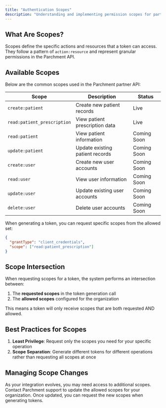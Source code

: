 ```yaml
---
title: "Authentication Scopes"
description: "Understanding and implementing permission scopes for partner APIs"
---
```


## What Are Scopes?

Scopes define the specific actions and resources that a token can access. They follow a pattern of `action:resource` and represent granular permissions in the Parchment API.

## Available Scopes

Below are the common scopes used in the Parchment partner API:

| Scope                       | Description                     | Status      |
| --------------------------- | ------------------------------- | ----------- |
| `create:patient`            | Create new patient records      | Live        |
| `read:patient_prescription` | View patient prescription data  | Live        |
| `read:patient`              | View patient information        | Coming Soon |
| `update:patient`            | Update existing patient records | Coming Soon |
| `create:user`               | Create new user accounts        | Coming Soon |
| `read:user`                 | View user information           | Coming Soon |
| `update:user`               | Update existing user accounts   | Coming Soon |
| `delete:user`               | Delete user accounts            | Coming Soon |

When generating a token, you can request specific scopes from the allowed set:

```json
{
  "grantType": "client_credentials",
  "scope": ["read:patient_prescription"]
}
```

## Scope Intersection

When requesting scopes for a token, the system performs an intersection between:

1. The **requested scopes** in the token generation call
2. The **allowed scopes** configured for the organization

This means a token will only receive scopes that are both requested AND allowed.

## Best Practices for Scopes

1. **Least Privilege**: Request only the scopes you need for your specific operation
2. **Scope Separation**: Generate different tokens for different operations rather than requesting all scopes at once

## Managing Scope Changes

As your integration evolves, you may need access to additional scopes. Contact Parchment support to update the allowed scopes for your organization. Once updated, you can request the new scopes when generating tokens.
